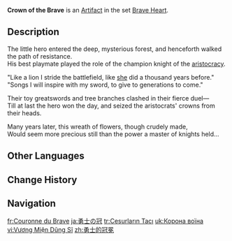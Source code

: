 {{Artifact Infobox
|image = Item Crown of the Brave.png
|set   = Brave Heart
|piece = Circlet of Logos
}}
{{Description|A rough-and-ready laurel wreath that seems as precious as a king's golden crown.}}
'''Crown of the Brave''' is an [[Artifact]] in the set [[Brave Heart]].

==Description==
The little hero entered the deep, mysterious forest, and henceforth walked the path of resistance.<br>His best playmate played the role of the champion knight of the [[Mondstadt Aristocracy|aristocracy]].

"Like a lion I stride the battlefield, like [[Vennessa|she]] did a thousand years before."<br>"Songs I will inspire with my sword, to give to generations to come."

Their toy greatswords and tree branches clashed in their fierce duel&mdash;<br>Till at last the hero won the day, and seized the aristocrats' crowns from their heads.

Many years later, this wreath of flowers, though crudely made,<br>Would seem more precious still than the power a master of knights held...

==Other Languages==
{{Other Languages
|en      = Crown of the Brave
|zhs     = 勇士的冠冕
|zhs_rm  = Yǒngshì de Guānmiǎn
|zht     = 勇士的冠冕
|zht_rm  = Yǒngshì de Guānmiǎn
|zh_tl   = 
|ja      = 勇士の冠
|ja_rm   = Yuushi no Kanmuri
|ja_tl   = Crown of the Brave Warrior
|ko      = 용사의 모자
|ko_rm   = Yongsa-ui Moja
|ko_tl   = Hat of the Champion
|es      = Corona del Guerrero
|es_tl   = Crown of the Warrior
|fr      = Couronne du Brave
|fr_tl   = Crown of the Brave
|ru      = Венок храбреца
|ru_tl   = Wreath of the Brave
|th      = Crown of The Brave
|vi      = Vương Miện Dũng Sĩ
|vi_tl   = 
|de      = Reckenhaarreif
|de_tl   = Valiant Hero's Hairband
|id      = Crown of the Brave
|pt      = Coroa do Valente
|pt_tl   = 
|tr      = Cesurların Tacı
|tr_tl   = The Braves' Crown
|it      = Corona del coraggioso
|it_tl   = 
}}

==Change History==
{{Change History|1.0}}

==Navigation==
{{Artifact Set Navbox|Brave Heart}}

[[fr:Couronne du Brave]]
[[ja:勇士の冠]]
[[tr:Cesurların Tacı]]
[[uk:Корона воїна]]
[[vi:Vương Miện Dũng Sĩ]]
[[zh:勇士的冠冕]]